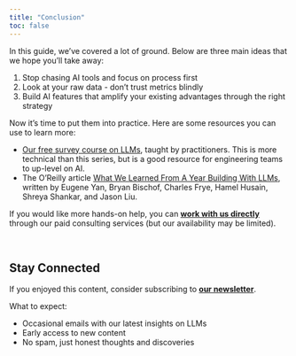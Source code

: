 ```yaml
---
title: "Conclusion"
toc: false
---
```


In this guide, we've covered a lot of ground. Below are three main ideas that we hope you'll take away:

1. Stop chasing AI tools and focus on process first
2. Look at your raw data - don't trust metrics blindly
3. Build AI features that amplify your existing advantages through the right strategy

Now it's time to put them into practice. Here are some resources you can use to learn more:

- [Our free survey course on LLMs](https://hamel.dev/blog/posts/course/)​, taught by practitioners.  This is more technical than this series, but is a good resource for engineering teams to up-level on AI.
- The O’Reilly article [​What We Learned From A Year Building With LLMs​](https://applied-llms.org/), written by Eugene Yan, Bryan Bischof, Charles Frye, Hamel Husain, Shreya Shankar, and Jason Liu.

If you would like more hands-on help, you can [**work with us directly**](https://parlance-labs.com/) through our paid ​consulting services​ (but our availability may be limited).

<br>

## Stay Connected

If you enjoyed this content, consider subscribing to [**our newsletter**](https://hamel.kit.com/7d15a4b6e7).

What to expect:

- Occasional emails with our latest insights on LLMs
- Early access to new content
- No spam, just honest thoughts and discoveries

